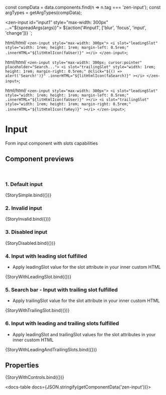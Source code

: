 
const compData = data.components.find(n => n.tag === 'zen-input');
const argTypes = getArgTypes(compData);


<Meta title="Forms/Input" component="zen-input" argTypes={argTypes} />

  <zen-input id="input1" style="max-width: 300px" ...="${spreadArgs(args)}"></zen-input>
  ${action('#input1', ['blur', 'focus', 'input', 'change'])}
`;




  html/*html*/ `
    <zen-input style="max-width: 300px">
      <i
        slot="leadingSlot"
        style="width: 1rem; height: 1rem; margin-left: 0.5rem;"
        .innerHTML="${litHtmlIcon(faUser)}"
      ></i>
    </zen-input>
  `;

  html/*html*/ `
    <zen-input style="max-width: 300px; cursor:pointer" placeholder="Search...">
      <i
        slot="trailingSlot"
        style="width: 1rem; height: 1rem; margin-right: 0.5rem;"
        @click="${() => alert('Search!')}"
        .innerHTML="${litHtmlIcon(faSearch)}"
      ></i>
    </zen-input>
  `;

  html/*html*/ `
    <zen-input style="max-width: 300px">
      <i
        slot="leadingSlot"
        style="width: 1rem; height: 1rem; margin-left: 0.5rem;"
        .innerHTML="${litHtmlIcon(faUser)}"
      ></i>
      <i
        slot="trailingSlot"
        style="width: 1rem; height: 1rem; margin-right: 0.5rem;"
        .innerHTML="${litHtmlIcon(faKey)}"
      ></i>
    </zen-input>
  `;

# Input

Form input component with slots capabilities

## Component previews

<br />

### 1. Default input

<Canvas>
  <Story name="StorySimple">{StorySimple.bind({})}</Story>
</Canvas>

### 2. Invalid input

<Canvas>
  <Story name="StoryInvalid">{StoryInvalid.bind({})}</Story>
</Canvas>

### 3. Disabled input

<Canvas>
  <Story name="StoryDisabled">{StoryDisabled.bind({})}</Story>
</Canvas>

### 4. Input with leading slot fulfilled

- Apply leadingSlot value for the slot attribute in your inner custom HTML

<Canvas>
  <Story name="StoryWithLeadingSlot">{StoryWithLeadingSlot.bind({})}</Story>
</Canvas>

### 5. Search bar - Input with trailing slot fulfilled

- Apply trailingSlot value for the slot attribute in your inner custom HTML

<Canvas>
  <Story name="StoryWithTrailingSlot">{StoryWithTrailingSlot.bind({})}</Story>
</Canvas>

### 6. Input with leading and trailing slots fulfilled

- Apply leadingSlot and trailingSlot values for the slot attributes in your inner custom HTML

<Canvas>
  <Story name="StoryWithLeadingAndTrailingSlots">{StoryWithLeadingAndTrailingSlots.bind({})}</Story>
</Canvas>

## Properties

<Canvas>
  <Story
    name="default"
    args={{
      ...getDefaultArgs(argTypes),
    }}
  >
    {StoryWithControls.bind({})}
  </Story>
</Canvas>

<ArgsTable story="default" />

<docs-table docs={JSON.stringify(getComponentData('zen-input'))}></docs-table>
